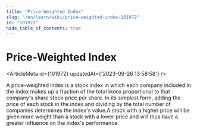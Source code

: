```yaml
---
title: "Price-Weighted Index"
slug: "/en/learn/wiki/price-weighted-index-101972"
id: "101972"
hide_table_of_contents: true
---
```



# Price-Weighted Index

<ArticleMeta id={101972} updatedAt={'2023-09-26 13:58:58'} />
<div className='border-solid border-b border-t-0 my-4 border-[var(--ifm-color-gray-300)]' />

A price-weighted index is a stock index in which each company included in the index makes up a fraction of the total index proportional to that company's share stock price per share. In its simplest form, adding the price of each stock in the index and dividing by the total number of companies determines the index's value.A stock with a higher price will be given more weight than a stock with a lower price and will thus have a greater influence on the index's performance.
